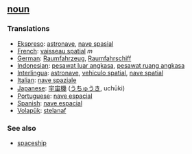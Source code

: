 == [[noun]] == 
=== Translations === 
*[[Ekspreso]]: [[astronave]], [[nave spasial]]
*[[French]]: [[vaisseau spatial]] ''m''
*[[German]]: [[Raumfahrzeug]], [[Raumfahrschiff]] 
*[[Indonesian]]: [[pesawat luar angkasa]], [[pesawat ruang angkasa]]
*[[Interlingua]]: [[astronave]], [[vehiculo spatial]], [[nave spatial]] 
*[[Italian]]: [[nave spaziale]] 
*[[Japanese]]: [[宇宙機]] ([[うちゅうき]], uchūki)
*[[Portuguese]]: [[nave espacial]] 
*[[Spanish]]: [[nave espacial]]
*[[Volapük]]: [[stelanaf]]

=== See also ===
*[[spaceship]]